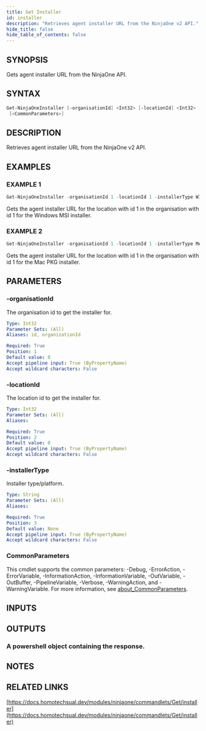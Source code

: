 ```yaml
---
title: Get Installer
id: installer
description: "Retrieves agent installer URL from the NinjaOne v2 API."
hide_title: false
hide_table_of_contents: false
---
```


## SYNOPSIS

Gets agent installer URL from the NinjaOne API.

## SYNTAX

```powershell
Get-NinjaOneInstaller [-organisationId] <Int32> [-locationId] <Int32> [-installerType] <String>
 [<CommonParameters>]
```

## DESCRIPTION

Retrieves agent installer URL from the NinjaOne v2 API.

## EXAMPLES

### EXAMPLE 1

```powershell
Get-NinjaOneInstaller -organisationId 1 -locationId 1 -installerType WINDOWS_MSI
```

Gets the agent installer URL for the location with id 1 in the organisation with id 1 for the Windows MSI installer.

### EXAMPLE 2

```powershell
Get-NinjaOneInstaller -organisationId 1 -locationId 1 -installerType MAC_PKG
```

Gets the agent installer URL for the location with id 1 in the organisation with id 1 for the Mac PKG installer.

## PARAMETERS

### -organisationId

The organisation id to get the installer for.

```yaml
Type: Int32
Parameter Sets: (All)
Aliases: id, organizationId

Required: True
Position: 1
Default value: 0
Accept pipeline input: True (ByPropertyName)
Accept wildcard characters: False
```

### -locationId

The location id to get the installer for.

```yaml
Type: Int32
Parameter Sets: (All)
Aliases:

Required: True
Position: 2
Default value: 0
Accept pipeline input: True (ByPropertyName)
Accept wildcard characters: False
```

### -installerType

Installer type/platform.

```yaml
Type: String
Parameter Sets: (All)
Aliases:

Required: True
Position: 3
Default value: None
Accept pipeline input: True (ByPropertyName)
Accept wildcard characters: False
```

### CommonParameters

This cmdlet supports the common parameters: -Debug, -ErrorAction, -ErrorVariable, -InformationAction, -InformationVariable, -OutVariable, -OutBuffer, -PipelineVariable, -Verbose, -WarningAction, and -WarningVariable. For more information, see [about_CommonParameters](http://go.microsoft.com/fwlink/?LinkID=113216).

## INPUTS

## OUTPUTS

### A powershell object containing the response.

## NOTES

## RELATED LINKS

[https://docs.homotechsual.dev/modules/ninjaone/commandlets/Get/installer](https://docs.homotechsual.dev/modules/ninjaone/commandlets/Get/installer)

